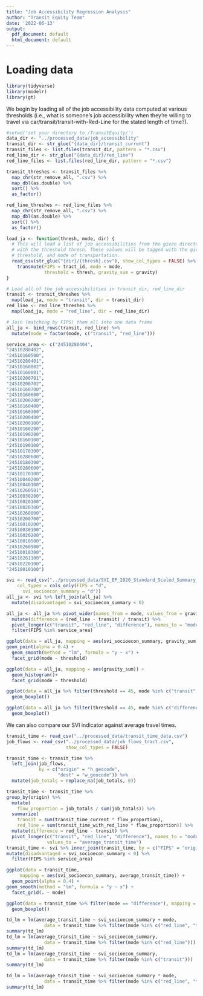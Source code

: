 ```yaml
---
title: "Job Accessibility Regression Analysis"
author: "Transit Equity Team"
date: '2022-06-13'
output:
  pdf_document: default
  html_document: default
---
```


# Loading data

```r
library(tidyverse)
library(modelr)
library(gt)
```

We begin by loading all of the job accessibility data computed at various thresholds (i.e., what is someone's job accessibility when they're willing to travel via car/transit/transit-with-Red-Line for the stated length of time?).

```r
#setwd('set your directory to /TransitEquity/')
data_dir <- "../processed_data/job_accessibility"
transit_dir <- str_glue("{data_dir}/transit_current")
transit_files <- list.files(transit_dir, pattern = "*.csv")
red_line_dir <- str_glue("{data_dir}/red_line")
red_line_files <- list.files(red_line_dir, pattern = "*.csv")

transit_threshes <- transit_files %>% 
  map_chr(str_remove_all, ".csv") %>% 
  map_dbl(as.double) %>% 
  sort() %>% 
  as_factor()

red_line_threshes <- red_line_files %>% 
  map_chr(str_remove_all, ".csv") %>% 
  map_dbl(as.double) %>% 
  sort() %>% 
  as_factor()
```

```r
load_ja <- function(thresh, mode, dir) {
  # This will load a list of job accessibilities from the given directory dir 
  # with the threshold thresh. These values will be tagged with the given 
  # threshold, and mode of transportation.
  read_csv(str_glue("{dir}/{thresh}.csv"), show_col_types = FALSE) %>%
    transmute(FIPS = tract_id, mode = mode,
              threshold = thresh, gravity_sum = gravity)
}

# Load all of the job accessibilities in transit_dir, red_line_dir
transit <- transit_threshes %>%
  map(load_ja, mode = "transit", dir = transit_dir)
red_line <- red_line_threshes %>%
  map(load_ja, mode = "red_line", dir = red_line_dir)

# Join (matching by FIPS) them all into one data frame
all_ja <- bind_rows(transit, red_line) %>% 
  mutate(mode = factor(mode, c("transit", "red_line")))
```

```r
service_area <- c("24510280404",
"24510280402",
"24510160500",
"24510280401",
"24510160802",
"24510160801",
"24510200701",
"24510200702",
"24510160700",
"24510160600",
"24510200200",
"24510160400",
"24510160300",
"24510200400",
"24510200100",
"24510160200",
"24510190200",
"24510160100",
"24510190100",
"24510170300",
"24510280600",
"24510180300",
"24510280600",
"24510170100",
"24510040200",
"24510040100",
"24510260501",
"24510030200",
"24510020100",
"24510020300",
"24510260800",
"24510260700",
"24510010200",
"24510030100",
"24510020200",
"24510010500",
"24510260900",
"24510010300",
"24510261100",
"24510220100",
"24510010100")
```

```r
svi <- read_csv("../processed_data/SVI_EP_2020_Standard_Scaled_Summary_Index.csv", 
    col_types = cols_only(FIPS = "d", 
      svi_socioecon_summary = "d"))
all_ja <- svi %>% left_join(all_ja) %>% 
  mutate(disadvantaged = svi_socioecon_summary < 0)
```

```r
all_ja <- all_ja %>% pivot_wider(names_from = mode, values_from = gravity_sum) %>% 
  mutate(difference = (red_line - transit) / transit) %>% 
  pivot_longer(c("transit", "red_line", "difference"), names_to = "mode", values_to = "gravity_sum") %>% 
  filter(FIPS %in% service_area)
```

```r
ggplot(data = all_ja, mapping = aes(svi_socioecon_summary, gravity_sum)) +
geom_point(alpha = 0.4) +
  geom_smooth(method = "lm", formula = "y ~ x") +
  facet_grid(mode ~ threshold)
```
```r
ggplot(data = all_ja, mapping = aes(gravity_sum)) +
  geom_histogram()+
  facet_grid(mode ~ threshold)
```


```r
ggplot(data = all_ja %>% filter(threshold == 45, mode %in% c("transit", "red_line")), mapping = aes(x = mode, y = gravity_sum)) +
  geom_boxplot()
```

```r
ggplot(data = all_ja %>% filter(threshold == 45, mode %in% c("difference")), mapping = aes(x = gravity_sum)) +
  geom_boxplot()
```

We can also compare our SVI indicator against average travel times.

```r
transit_time <- read_csv("../processed_data/transit_time_data.csv")
job_flows <- read_csv("../processed_data/job_flows_tract.csv", 
                      show_col_types = FALSE)

transit_time <- transit_time %>%
  left_join(job_flows, 
            by = c("origin" = "h_geocode", 
                   "dest" = "w_geocode")) %>% 
  mutate(job_totals = replace_na(job_totals, 0))

transit_time <- transit_time %>% 
group_by(origin) %>% 
  mutate(
    flow_proportion = job_totals / sum(job_totals)) %>%
  summarize(
    transit = sum(transit_time_current * flow_proportion),
    red_line = sum(transit_time_with_red_line * flow_proportion)) %>%
  mutate(difference = red_line - transit) %>% 
  pivot_longer(c("transit", "red_line", "difference"), names_to = "mode", 
               values_to = "average_transit_time")
transit_time <- svi %>% inner_join(transit_time, by = c("FIPS" = "origin")) %>% 
mutate(disadvantaged = svi_socioecon_summary < 0) %>% 
  filter(FIPS %in% service_area)
```

```r
ggplot(data = transit_time, 
     mapping = aes(svi_socioecon_summary, average_transit_time)) +
  geom_point(alpha = 0.4) +
geom_smooth(method = "lm", formula = "y ~ x") +
  facet_grid(. ~ mode)
```
```r
ggplot(data = transit_time %>% filter(mode == "difference"), mapping = aes(x = disadvantaged, y = average_transit_time)) +
  geom_boxplot()
```

```r

td_lm = lm(average_transit_time ~ svi_socioecon_summary + mode, 
              data = transit_time %>% filter(mode %in% c("red_line", "transit")))
summary(td_lm)
td_lm = lm(average_transit_time ~ svi_socioecon_summary, 
              data = transit_time %>% filter(mode %in% c("red_line")))
summary(td_lm)
td_lm = lm(average_transit_time ~ svi_socioecon_summary, 
              data = transit_time %>% filter(mode %in% c("transit")))
summary(td_lm)
```
```r
td_lm = lm(average_transit_time ~ svi_socioecon_summary * mode, 
              data = transit_time %>% filter(mode %in% c("red_line", "transit")))
summary(td_lm)
```

